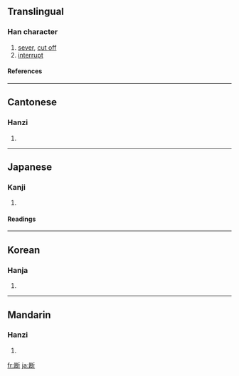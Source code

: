{{see|斷}}

==Translingual==
===Han character===
{{Han char|rn=69|rad=斤|as=07|sn=11|four=|canj=女木竹一中 (VDHML)}}
# [[sever]], [[cut off]]
# [[interrupt]]
====References====
{{Han ref|kx=0479.200|dkj=13557|dj=0838.180|hdz=32025.030|uh=65AD|ud=26029}}

----
==Cantonese==
===Hanzi===
{{yue-hanzi|jyut=|y=dyun6, tyun5}}
# {{defn|Cantonese}}

----
==Japanese==
===Kanji===
{{ja-kanji|grade=5|rs=斤07}}
# {{defn|Japanese}} 
====Readings====
{{ja-readings|on=[[だん]] (dan)|kun=[[たつ]] (tatsu), [[ことわる]] (kotowaru), [[さだめる]] (sadameru)}}

----
==Korean==
===Hanja===
{{ko-hanja|hangeul=단|eumhun=|rv=dan|mr=tan|y=tan}}
# {{defn|Korean}}

----
==Mandarin==
===Hanzi===
{{cmn-hanzi|tra=斷|pin=[[duàn]] ([[duan4]])|wg=tuan<sup>4</sup>}}
# {{defn|Mandarin}}

[[fr:断]]
[[ja:断]]